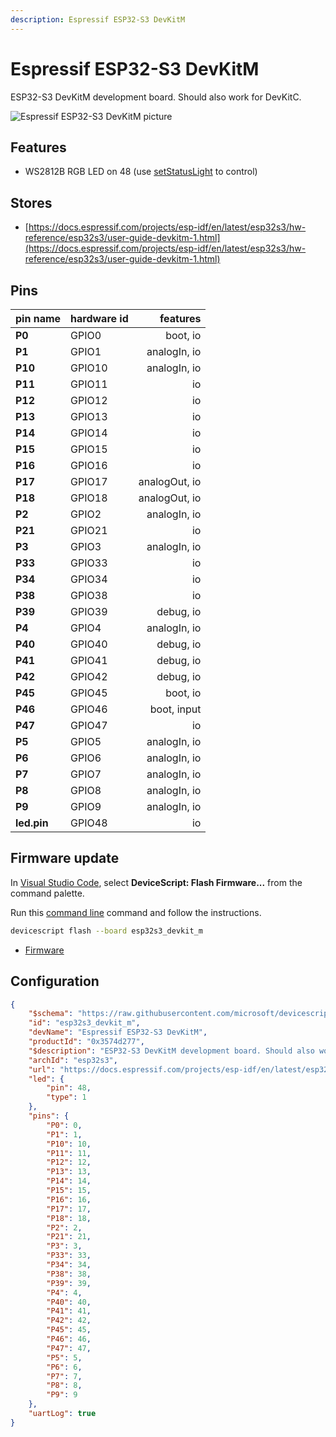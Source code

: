 ```yaml
---
description: Espressif ESP32-S3 DevKitM
---
```

# Espressif ESP32-S3 DevKitM


ESP32-S3 DevKitM development board. Should also work for DevKitC.


![Espressif ESP32-S3 DevKitM picture](https://microsoft.github.io/jacdac-docs/images/devices/espressif/esp32s3devkitmv10.catalog.jpg)

## Features

-  WS2812B RGB LED on 48  (use [setStatusLight](/developer/status-light) to control)

## Stores

-  [https://docs.espressif.com/projects/esp-idf/en/latest/esp32s3/hw-reference/esp32s3/user-guide-devkitm-1.html](https://docs.espressif.com/projects/esp-idf/en/latest/esp32s3/hw-reference/esp32s3/user-guide-devkitm-1.html)

## Pins

| pin name | hardware id | features |
|:---------|:------------|---------:|
| **P0** |  GPIO0 |  boot,  io |
| **P1** |  GPIO1 |  analogIn,  io |
| **P10** |  GPIO10 |  analogIn,  io |
| **P11** |  GPIO11 |  io |
| **P12** |  GPIO12 |  io |
| **P13** |  GPIO13 |  io |
| **P14** |  GPIO14 |  io |
| **P15** |  GPIO15 |  io |
| **P16** |  GPIO16 |  io |
| **P17** |  GPIO17 |  analogOut,  io |
| **P18** |  GPIO18 |  analogOut,  io |
| **P2** |  GPIO2 |  analogIn,  io |
| **P21** |  GPIO21 |  io |
| **P3** |  GPIO3 |  analogIn,  io |
| **P33** |  GPIO33 |  io |
| **P34** |  GPIO34 |  io |
| **P38** |  GPIO38 |  io |
| **P39** |  GPIO39 |  debug,  io |
| **P4** |  GPIO4 |  analogIn,  io |
| **P40** |  GPIO40 |  debug,  io |
| **P41** |  GPIO41 |  debug,  io |
| **P42** |  GPIO42 |  debug,  io |
| **P45** |  GPIO45 |  boot,  io |
| **P46** |  GPIO46 |  boot,  input |
| **P47** |  GPIO47 |  io |
| **P5** |  GPIO5 |  analogIn,  io |
| **P6** |  GPIO6 |  analogIn,  io |
| **P7** |  GPIO7 |  analogIn,  io |
| **P8** |  GPIO8 |  analogIn,  io |
| **P9** |  GPIO9 |  analogIn,  io |
| **led.pin** |  GPIO48 |  io |



## Firmware update

In [Visual Studio Code](/getting-started/vscode),
select **DeviceScript: Flash Firmware...** from the command palette.
        
Run this [command line](/api/cli) command and follow the instructions.

```bash
devicescript flash --board esp32s3_devkit_m
```


- [Firmware](https://github.com/microsoft/devicescript-esp32/releases/latest/download/devicescript-esp32s3-esp32s3_devkit_m-0x0.bin)

## Configuration

```json title="esp32s3_devkit_m.json"
{
    "$schema": "https://raw.githubusercontent.com/microsoft/devicescript-esp32/main/boards/esp32deviceconfig.schema.json",
    "id": "esp32s3_devkit_m",
    "devName": "Espressif ESP32-S3 DevKitM",
    "productId": "0x3574d277",
    "$description": "ESP32-S3 DevKitM development board. Should also work for DevKitC.",
    "archId": "esp32s3",
    "url": "https://docs.espressif.com/projects/esp-idf/en/latest/esp32s3/hw-reference/esp32s3/user-guide-devkitm-1.html",
    "led": {
        "pin": 48,
        "type": 1
    },
    "pins": {
        "P0": 0,
        "P1": 1,
        "P10": 10,
        "P11": 11,
        "P12": 12,
        "P13": 13,
        "P14": 14,
        "P15": 15,
        "P16": 16,
        "P17": 17,
        "P18": 18,
        "P2": 2,
        "P21": 21,
        "P3": 3,
        "P33": 33,
        "P34": 34,
        "P38": 38,
        "P39": 39,
        "P4": 4,
        "P40": 40,
        "P41": 41,
        "P42": 42,
        "P45": 45,
        "P46": 46,
        "P47": 47,
        "P5": 5,
        "P6": 6,
        "P7": 7,
        "P8": 8,
        "P9": 9
    },
    "uartLog": true
}
```
